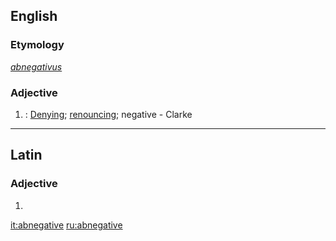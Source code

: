 ==English==

===Etymology===
{{etyl|la|en}} ''[[abnegativus]]''

===Adjective===
{{en-adj}}

# {{rare}}: [[denying|Denying]]; [[renouncing]]; negative - Clarke

----

==Latin==

===Adjective===
{{la-adj-form|abnegātīve}}

# {{inflection of|abnegativus|abnegātīvus|voc|m|s|lang=la}}

[[it:abnegative]]
[[ru:abnegative]]